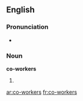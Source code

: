==English==

===Pronunciation===
* {{IPA| /kəʊˈwɜː.kərz/}}

===Noun===
'''co-workers'''

# {{plural of|[[co-worker]]}}

[[ar:co-workers]]
[[fr:co-workers]]